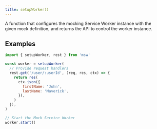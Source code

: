 ```yaml
---
title: setupWorker()
---
```


A function that configures the mocking Service Worker instance with the given mock definition, and returns the API to control the worker instance.

## Examples

```js showLineNumbers
import { setupWorker, rest } from 'msw'

const worker = setupWorker(
  // Provide request handlers
  rest.get('/user/:userId', (req, res, ctx) => {
    return res(
      ctx.json({
        firstName: 'John',
        lastName: 'Maverick',
      }),
    )
  }),
)

// Start the Mock Service Worker
worker.start()
```

